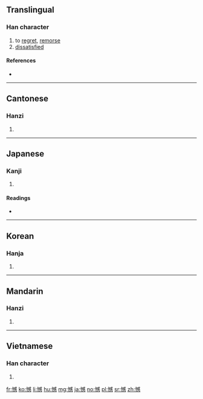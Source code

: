 ==Translingual==

===Han character===
{{Han char|rn=61|rad=心|as=13|sn=16|four=93035|canj=PIRP|ids=⿰忄感}}

# to [[regret]], [[remorse]]
# [[dissatisfied]]

====References====
* {{Han ref|kx=0405.040|dkj=11312|dj=0745.150|hdz=42360.120|uh=61BE|ud=25022|bh=BED1|bd=48849}}

----

==Cantonese==

===Hanzi===
{{yue-hanzi|jyut=[[ham6]]|y=ham6}}

# {{defn|lang=yue|sort=心13}}

----

==Japanese==

===Kanji===
{{ja-kanji|grade=c|rs=心13}}

# {{defn|lang=ja|sort=心13}}

====Readings====
* {{ja-readings|goon=[[ごん]] (gon) {{non-joyo-reading}}|kanon=[[かん]] (kan)|kun=[[うらむ]] (uramu)}}

----

==Korean==

===Hanja===
{{ko-hanja|hangeul=감|eumhun=|rv=gam|mr=kam|y=kam}}

# {{defn|lang=ko|sort=心13}}

----

==Mandarin==

===Hanzi===
{{cmn-hanzi|pin=[[hàn]] ([[han4]])|wg=han<sup>4</sup>}}

# {{defn|lang=cmn|sort=心13}}

----

==Vietnamese==

===Han character===
{{vi-hantu|[[hám]], [[hóm]], [[gớm]]|rs=心13}}

# {{defn|lang=vi|sort=心13}}

[[fr:憾]]
[[ko:憾]]
[[li:憾]]
[[hu:憾]]
[[mg:憾]]
[[ja:憾]]
[[no:憾]]
[[pl:憾]]
[[sr:憾]]
[[zh:憾]]